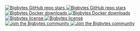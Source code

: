 
<div
  style={{
    display: "flex"
  }}
>
  <div style={{ marginRight: 8 }}>
    <a
      href={urls.oss}
      target="_blank"
    >
      <img
        alt="Bigbytes GitHub repo stars" src="https://img.shields.io/github/stars/getbigbytes/bigbytes?style=for-the-badge&logo=github&labelColor=0500ff&logoColor=FFFFFF&label=stars&color=0500ff"
        className="hidden dark:block"
        noZoom
      />
      <img
        alt="Bigbytes GitHub repo stars" src="https://img.shields.io/github/stars/getbigbytes/bigbytes?style=for-the-badge&logo=github&labelColor=000000&logoColor=FFFFFF&label=stars&color=0500ff"
        className="block dark:hidden"
        noZoom
      />
    </a>
  </div>
  <div style={{ marginRight: 8 }}>
    <a
      href="https://hub.docker.com/r/getbigbytes/bigbytes"
      target="_blank"
    >
      <img
        alt="Bigbytes Docker downloads" src="https://img.shields.io/docker/pulls/getbigbytes/bigbytes?style=for-the-badge&logo=docker&labelColor=956fff&logoColor=FFFFFF&label=pulls&color=956fff"
        className="hidden dark:block"
        noZoom
      />
      <img
        alt="Bigbytes Docker downloads" src="https://img.shields.io/docker/pulls/getbigbytes/bigbytes?style=for-the-badge&logo=docker&labelColor=000000&logoColor=FFFFFF&label=pulls&color=956fff"
        className="block dark:hidden"
        noZoom
      />
    </a>
  </div>
  <div style={{ marginRight: 8 }}>
    <a
      href="https://github.com/getbigbytes/bigbytes/blob/master/LICENSE"
      target="_blank"
    >
      <img
        alt="Bigbytes license" src="https://img.shields.io/github/license/getbigbytes/bigbytes?style=for-the-badge&logo=codeigniter&labelColor=FFCC19&logoColor=000000&label=license&color=FFCC19"
        className="hidden dark:block"
        noZoom
      />
      <img
        alt="Bigbytes license" src="https://img.shields.io/github/license/getbigbytes/bigbytes?style=for-the-badge&logo=codeigniter&labelColor=000000&logoColor=FFFFFF&label=license&color=FFCC19"
        className="block dark:hidden"
        noZoom
      />
    </a>
  </div>
  <div style={{ marginRight: 0 }}>
    <a
      href={urls.chat}
      target="_blank"
    >
      <img
        alt="Join the Bigbytes community" src="https://img.shields.io/badge/Join%20the%20community-black.svg?style=for-the-badge&logo=lightning&labelColor=DD55FF&logoColor=FFFFFF&label=&color=DD55FF&logoWidth=20"
        className="hidden dark:block"
        noZoom
      />
      <img
        alt="Join the Bigbytes community" src="https://img.shields.io/badge/Join%20the%20community-black.svg?style=for-the-badge&logo=lightning&labelColor=000000&logoColor=FFFFFF&label=&color=DD55FF&logoWidth=20"
        className="block dark:hidden"
        noZoom
      />
    </a>
  </div>
</div>
